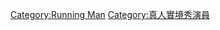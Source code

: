 {{Cat main|Running Man嘉賓列表}}

[[Category:Running_Man|Category:Running Man]]
[[Category:真人實境秀演員|Category:真人實境秀演員]]